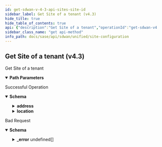 ```yaml
---
id: get-sdwan-v-4-3-api-sites-site-id
sidebar_label: Get Site of a tenant (v4.3)
hide_title: true
hide_table_of_contents: true
api: {"description":"Get Site of a tenant","operationId":"get-sdwan-v4.3-api-sites-site_id","parameters":[{"description":"Site Id","in":"path","name":"site_id","required":true,"schema":{"description":"Site Id","type":"string"}}],"responses":{"200":{"content":{"application/json":{"schema":{"properties":{"address":{"description":"Address: Valid ","properties":{"city":{"description":"City: Length(max = 100, , min = 0) ","type":"string"},"country":{"description":"Country: Length(max = 100, , min = 0) ","type":"string"},"post_code":{"description":"Post Code: Length(max = 100, , min = 0) ","type":"string"},"state":{"description":"State: Length(max = 100, , min = 0) ","type":"string"},"street":{"description":"Street: Length(max = 100, , min = 0) ","type":"string"},"street2":{"description":"Street2: Length(max = 100, , min = 0) ","type":"string"}}},"admin_state":{"description":"Admin State: Required(error = SITE_ADMIN_STATE_MISSING: Site admin state missing.) ValidateEnum(enumClass = classOf[SiteState], message = Invalid enum string., nullAllowed = false) ","type":"string"},"description":{"description":"Description: Size(max = 1024, error = DESCRIPTION_EXCEEDS_LIMIT: Description length exceeds limit, min = 0) ","type":"string"},"element_cluster_role":{"description":"Element Cluster Role: Required(error = SITE_ROLE_MISSING: Site role missing.) ValidateEnum(enumClass = classOf[ElementClusterRole], message = Invalid enum string., nullAllowed = false) ","type":"string"},"id":{"description":"Id","type":"string"},"location":{"description":"Location: Valid ","properties":{"description":{"description":"Description","type":"string"},"latitude":{"description":"Latitude: Range(max = 90L, error = INVALID_LATITUDE_VALUE: Invalid latitude value.Shoule be between -90 to 90., min = -90L) ","format":"float","type":"number"},"longitude":{"description":"Longitude: Range(max = 180L, error = INVALID_LONGITUDE_VALUE: Invalid longitude value.Shoule be between -180 to 180., min = -180L) ","format":"float","type":"number"}}},"name":{"description":"Name: Required(error = NAME_REQD: Please provide resource name.) Size(max = 128, error = NAME_EXCEEDS_LIMIT: Name of the resource exceeds limit., min = 0) ","type":"string"},"network_policysetstack_id":{"description":"Network Policysetstack Id: Digits(fraction = 0, integer = 20, error = INVALID_NETWORK_POLICYSETSTACK_ID: Invalid network policy set stack id) ","type":"string"},"policy_set_id":{"description":"Policy Set Id","type":"string"},"priority_policysetstack_id":{"description":"Priority Policysetstack Id: Digits(fraction = 0, integer = 20, error = INVALID_PRIORITY_POLICYSETSTACK_ID: Invalid priority policy set stack id) ","type":"string"},"security_policyset_id":{"description":"Security Policyset Id","type":"string"},"service_binding":{"description":"Service Binding","type":"string"},"tags":{"description":"Tags: ListString(allowDuplicate = false, allowEmpty = true, allowNull = true, length = 1024, listMaxSize = 10, error = INVALID_TAG: Maximum 10 Unique tags of length 1024 each are allowed, noTrim = false, regex = [^,\\\\s]+, required = false) ","items":{"description":"Tags","type":"string"},"type":"array"}},"required":["element_cluster_role","admin_state","name"]}}},"description":"Successful Operation"},"400":{"content":{"application/json":{"example":{"value":{"_error":[{"code":"SITE_NOT_FOUND"}]}},"schema":{"properties":{"_error":{"items":{"properties":{"code":{"type":"string"},"message":{"type":"string"}}},"type":"array"}}}}},"description":"Bad Request"}},"tags":["Site Configuration"],"method":"get","path":"/sdwan/v4.3/api/sites/{site_id}","info":{"contact":{},"description":"List of APIs used to manage your site specific configuration attributes, and HA configuration for both branch and data center sites.","title":"Site Configuration","version":"Latest"},"postman":{"name":"Get Site of a tenant (v4.3)","description":{"content":"Get Site of a tenant","type":"text/plain"},"url":{"path":["sdwan","v4.3","api","sites",":site_id"],"host":["{{baseUrl}}"],"query":[],"variable":[{"disabled":false,"description":{"content":"(Required) Site Id","type":"text/plain"},"type":"any","value":"","key":"site_id"}]},"header":[{"key":"Accept","value":"application/json"}],"method":"GET"}}
sidebar_class_name: "get api-method"
info_path: docs/sase/api/sdwan/unified/site-configuration
---
```



## Get Site of a tenant (v4.3)



Get Site of a tenant

<details style={{"marginBottom":"1rem"}} data-collapsed={false} open={true}><summary style={{}}><strong>Path Parameters</strong></summary><div><ul><ParamsItem className={"paramsItem"} param={{"description":"Site Id","in":"path","name":"site_id","required":true,"schema":{"description":"Site Id","type":"string"}}}></ParamsItem></ul></div></details><div><ApiTabs><TabItem label={"200"} value={"200"}><div>

Successful Operation

</div><div><details style={{}} data-collapsed={false} open={true}><summary style={{"textAlign":"left"}}><strong>Schema</strong></summary><div style={{"textAlign":"left","marginLeft":"1rem"}}></div><ul style={{"marginLeft":"1rem"}}><SchemaItem collapsible={true} className={"schemaItem"}><details style={{}}><summary style={{}}><strong>address</strong><span style={{"opacity":"0.6"}}> </span></summary><div style={{"marginLeft":"1rem"}}><div style={{"marginTop":".5rem","marginBottom":".5rem"}}>

Address: Valid 

</div><SchemaItem collapsible={false} name={"city"} required={false} schemaDescription={"City: Length(max = 100, , min = 0) "} schemaName={"string"} qualifierMessage={undefined}></SchemaItem><SchemaItem collapsible={false} name={"country"} required={false} schemaDescription={"Country: Length(max = 100, , min = 0) "} schemaName={"string"} qualifierMessage={undefined}></SchemaItem><SchemaItem collapsible={false} name={"post_code"} required={false} schemaDescription={"Post Code: Length(max = 100, , min = 0) "} schemaName={"string"} qualifierMessage={undefined}></SchemaItem><SchemaItem collapsible={false} name={"state"} required={false} schemaDescription={"State: Length(max = 100, , min = 0) "} schemaName={"string"} qualifierMessage={undefined}></SchemaItem><SchemaItem collapsible={false} name={"street"} required={false} schemaDescription={"Street: Length(max = 100, , min = 0) "} schemaName={"string"} qualifierMessage={undefined}></SchemaItem><SchemaItem collapsible={false} name={"street2"} required={false} schemaDescription={"Street2: Length(max = 100, , min = 0) "} schemaName={"string"} qualifierMessage={undefined}></SchemaItem></div></details></SchemaItem><SchemaItem collapsible={false} name={"admin_state"} required={true} schemaDescription={"Admin State: Required(error = SITE_ADMIN_STATE_MISSING: Site admin state missing.) ValidateEnum(enumClass = classOf[SiteState], message = Invalid enum string., nullAllowed = false) "} schemaName={"string"} qualifierMessage={undefined}></SchemaItem><SchemaItem collapsible={false} name={"description"} required={false} schemaDescription={"Description: Size(max = 1024, error = DESCRIPTION_EXCEEDS_LIMIT: Description length exceeds limit, min = 0) "} schemaName={"string"} qualifierMessage={undefined}></SchemaItem><SchemaItem collapsible={false} name={"element_cluster_role"} required={true} schemaDescription={"Element Cluster Role: Required(error = SITE_ROLE_MISSING: Site role missing.) ValidateEnum(enumClass = classOf[ElementClusterRole], message = Invalid enum string., nullAllowed = false) "} schemaName={"string"} qualifierMessage={undefined}></SchemaItem><SchemaItem collapsible={false} name={"id"} required={false} schemaDescription={"Id"} schemaName={"string"} qualifierMessage={undefined}></SchemaItem><SchemaItem collapsible={true} className={"schemaItem"}><details style={{}}><summary style={{}}><strong>location</strong><span style={{"opacity":"0.6"}}> </span></summary><div style={{"marginLeft":"1rem"}}><div style={{"marginTop":".5rem","marginBottom":".5rem"}}>

Location: Valid 

</div><SchemaItem collapsible={false} name={"description"} required={false} schemaDescription={"Description"} schemaName={"string"} qualifierMessage={undefined}></SchemaItem><SchemaItem collapsible={false} name={"latitude"} required={false} schemaDescription={"Latitude: Range(max = 90L, error = INVALID_LATITUDE_VALUE: Invalid latitude value.Shoule be between -90 to 90., min = -90L) "} schemaName={"float"} qualifierMessage={undefined}></SchemaItem><SchemaItem collapsible={false} name={"longitude"} required={false} schemaDescription={"Longitude: Range(max = 180L, error = INVALID_LONGITUDE_VALUE: Invalid longitude value.Shoule be between -180 to 180., min = -180L) "} schemaName={"float"} qualifierMessage={undefined}></SchemaItem></div></details></SchemaItem><SchemaItem collapsible={false} name={"name"} required={true} schemaDescription={"Name: Required(error = NAME_REQD: Please provide resource name.) Size(max = 128, error = NAME_EXCEEDS_LIMIT: Name of the resource exceeds limit., min = 0) "} schemaName={"string"} qualifierMessage={undefined}></SchemaItem><SchemaItem collapsible={false} name={"network_policysetstack_id"} required={false} schemaDescription={"Network Policysetstack Id: Digits(fraction = 0, integer = 20, error = INVALID_NETWORK_POLICYSETSTACK_ID: Invalid network policy set stack id) "} schemaName={"string"} qualifierMessage={undefined}></SchemaItem><SchemaItem collapsible={false} name={"policy_set_id"} required={false} schemaDescription={"Policy Set Id"} schemaName={"string"} qualifierMessage={undefined}></SchemaItem><SchemaItem collapsible={false} name={"priority_policysetstack_id"} required={false} schemaDescription={"Priority Policysetstack Id: Digits(fraction = 0, integer = 20, error = INVALID_PRIORITY_POLICYSETSTACK_ID: Invalid priority policy set stack id) "} schemaName={"string"} qualifierMessage={undefined}></SchemaItem><SchemaItem collapsible={false} name={"security_policyset_id"} required={false} schemaDescription={"Security Policyset Id"} schemaName={"string"} qualifierMessage={undefined}></SchemaItem><SchemaItem collapsible={false} name={"service_binding"} required={false} schemaDescription={"Service Binding"} schemaName={"string"} qualifierMessage={undefined}></SchemaItem><SchemaItem collapsible={false} name={"tags"} required={false} schemaDescription={"Tags: ListString(allowDuplicate = false, allowEmpty = true, allowNull = true, length = 1024, listMaxSize = 10, error = INVALID_TAG: Maximum 10 Unique tags of length 1024 each are allowed, noTrim = false, regex = [^,\\\\s]+, required = false) "} schemaName={"string[]"} qualifierMessage={undefined}></SchemaItem></ul></details></div></TabItem><TabItem label={"400"} value={"400"}><div>

Bad Request

</div><div><details style={{}} data-collapsed={false} open={true}><summary style={{"textAlign":"left"}}><strong>Schema</strong></summary><div style={{"textAlign":"left","marginLeft":"1rem"}}></div><ul style={{"marginLeft":"1rem"}}><SchemaItem collapsible={true} className={"schemaItem"}><details style={{}}><summary style={{}}><strong>_error</strong><span style={{"opacity":"0.6"}}> undefined[]</span></summary><div style={{"marginLeft":"1rem"}}><SchemaItem collapsible={false} name={"code"} required={false} schemaDescription={undefined} schemaName={"string"} qualifierMessage={undefined}></SchemaItem><SchemaItem collapsible={false} name={"message"} required={false} schemaDescription={undefined} schemaName={"string"} qualifierMessage={undefined}></SchemaItem></div></details></SchemaItem></ul></details></div></TabItem></ApiTabs></div>
      